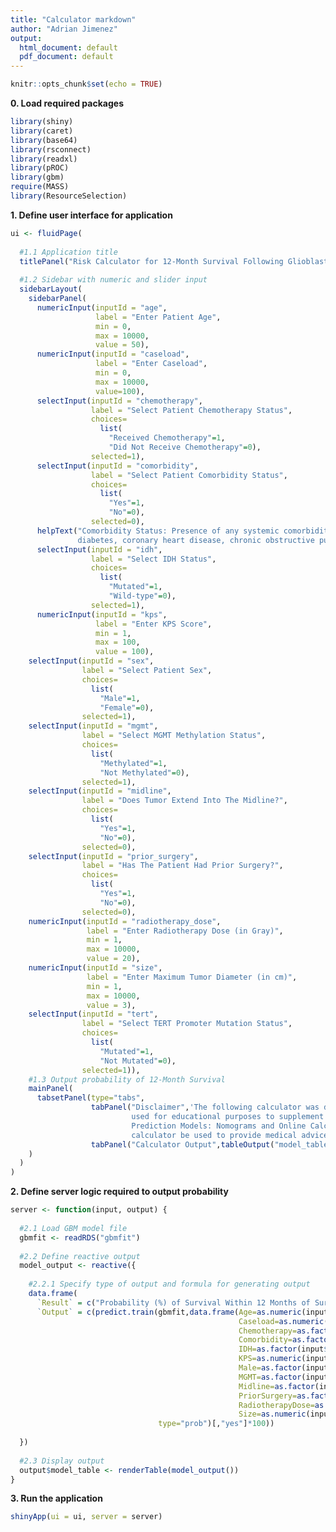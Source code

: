 ```yaml
---
title: "Calculator markdown"
author: "Adrian Jimenez"
output:
  html_document: default
  pdf_document: default
---
```


```r
knitr::opts_chunk$set(echo = TRUE)
```

**0. Load required packages**
```r
library(shiny)
library(caret)
library(base64)
library(rsconnect)
library(readxl)
library(pROC)
library(gbm)
require(MASS)
library(ResourceSelection)
```


**1. Define user interface for application**
```r
ui <- fluidPage(
  
  #1.1 Application title
  titlePanel("Risk Calculator for 12-Month Survival Following Glioblastoma Surgery"),
  
  #1.2 Sidebar with numeric and slider input
  sidebarLayout(
    sidebarPanel(
      numericInput(inputId = "age",
                   label = "Enter Patient Age",
                   min = 0,
                   max = 10000,
                   value = 50),
      numericInput(inputId = "caseload",
                   label = "Enter Caseload",
                   min = 0,
                   max = 10000,
                   value=100),
      selectInput(inputId = "chemotherapy",
                  label = "Select Patient Chemotherapy Status",
                  choices=
                    list(
                      "Received Chemotherapy"=1,
                      "Did Not Receive Chemotherapy"=0),
                  selected=1),
      selectInput(inputId = "comorbidity",
                  label = "Select Patient Comorbidity Status",
                  choices=
                    list(
                      "Yes"=1,
                      "No"=0),
                  selected=0),
      helpText("Comorbidity Status: Presence of any systemic comorbidity such as 
               diabetes, coronary heart disease, chronic obstructive pulmonary disease, etc."),
      selectInput(inputId = "idh",
                  label = "Select IDH Status",
                  choices=
                    list(
                      "Mutated"=1,
                      "Wild-type"=0),
                  selected=1),
      numericInput(inputId = "kps",
                   label = "Enter KPS Score",
                   min = 1,
                   max = 100,
                   value = 100),
    selectInput(inputId = "sex",
                label = "Select Patient Sex",
                choices=
                  list(
                    "Male"=1,
                    "Female"=0),
                selected=1),
    selectInput(inputId = "mgmt",
                label = "Select MGMT Methylation Status",
                choices=
                  list(
                    "Methylated"=1,
                    "Not Methylated"=0),
                selected=1),
    selectInput(inputId = "midline",
                label = "Does Tumor Extend Into The Midline?",
                choices=
                  list(
                    "Yes"=1,
                    "No"=0),
                selected=0),
    selectInput(inputId = "prior_surgery",
                label = "Has The Patient Had Prior Surgery?",
                choices=
                  list(
                    "Yes"=1,
                    "No"=0),
                selected=0),
    numericInput(inputId = "radiotherapy_dose",
                 label = "Enter Radiotherapy Dose (in Gray)",
                 min = 1,
                 max = 10000,
                 value = 20),
    numericInput(inputId = "size",
                 label = "Enter Maximum Tumor Diameter (in cm)",
                 min = 1,
                 max = 10000,
                 value = 3),
    selectInput(inputId = "tert",
                label = "Select TERT Promoter Mutation Status",
                choices=
                  list(
                    "Mutated"=1,
                    "Not Mutated"=0),
                selected=1)),
    #1.3 Output probability of 12-Month Survival
    mainPanel(
      tabsetPanel(type="tabs",
                  tabPanel("Disclaimer",'The following calculator was developed using a simulated dataset and should only be 
                           used for educational purposes to supplement the following publication:"Deployment of Clinical 
                           Prediction Models: Nomograms and Online Calculators". Under no circumstances should this 
                           calculator be used to provide medical advice.'),
                  tabPanel("Calculator Output",tableOutput("model_table")))
    )
  )
)

```

**2. Define server logic required to output probability**
```r
server <- function(input, output) {
  
  #2.1 Load GBM model file
  gbmfit <- readRDS("gbmfit")
  
  #2.2 Define reactive output
  model_output <- reactive({
    
    #2.2.1 Specify type of output and formula for generating output
    data.frame(
      `Result` = c("Probability (%) of Survival Within 12 Months of Surgery"),
      `Output` = c(predict.train(gbmfit,data.frame(Age=as.numeric(input$age), 
                                                   Caseload=as.numeric(input$caseload), 
                                                   Chemotherapy=as.factor(input$chemotherapy), 
                                                   Comorbidity=as.factor(input$comorbidity), 
                                                   IDH=as.factor(input$idh), 
                                                   KPS=as.numeric(input$kps), 
                                                   Male=as.factor(input$sex), 
                                                   MGMT=as.factor(input$mgmt), 
                                                   Midline=as.factor(input$midline), 
                                                   PriorSurgery=as.factor(input$prior_surgery), 
                                                   RadiotherapyDose=as.numeric(input$radiotherapy_dose), 
                                                   Size=as.numeric(input$size),TERTp=as.factor(input$tert)),
                                 type="prob")[,"yes"]*100))
    
  })
  
  #2.3 Display output
  output$model_table <- renderTable(model_output())
}
```

**3. Run the application**
```r
shinyApp(ui = ui, server = server)
```